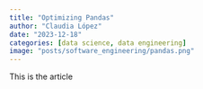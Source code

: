 ```yaml
---
title: "Optimizing Pandas"
author: "Claudia López"
date: "2023-12-18"
categories: [data science, data engineering]
image: "posts/software_engineering/pandas.png"
---
```


This is the article